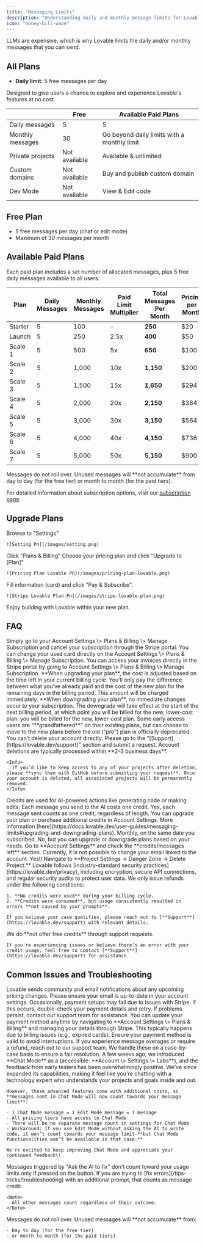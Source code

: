 ```yaml
---
title: "Messaging Limits"
description: "Understanding daily and monthly message limits for Lovable"
icon: "money-bill-wave"
---
```


LLMs are expensive, which is why Lovable limits the daily and/or monthly messages that you can send.

## All Plans

- **Daily limit:** 5 free messages per day

Designed to give users a chance to explore and experience Lovable's features at no cost.

|                  | Free          | Available Paid Plans                        |
| ---------------- | ------------- | ------------------------------------------- |
| Daily messages   | 5             | 5                                           |
| Monthly messages | 30            | Go beyond daily limits with a monthly limit |
| Private projects | Not available | Available & unlimited                       |
| Custom domains   | Not available | Buy and publish custom domain               |
| Dev Mode         | Not available | View & Edit code                            |

## Free Plan

- 5 free messages per day (chat or edit mode)
- Maximum of 30 messages per month

## Available Paid Plans

Each paid plan includes a set number of allocated messages, plus 5 free daily messages available to all users.

| Plan    | Daily Messages | Monthly Messages | Paid Limit Multiplier | Total Messages Per Month | Pricing per Month |
| ------- | -------------- | ---------------- | --------------------- | ------------------------ | ----------------- |
| Starter | 5              | 100              | -                     | **250**                  | $20               |
| Launch  | 5              | 250              | 2.5x                  | **400**                  | $50               |
| Scale 1 | 5              | 500              | 5x                    | **650**                  | $100              |
| Scale 2 | 5              | 1,000            | 10x                   | **1,150**                | $200              |
| Scale 3 | 5              | 1,500            | 15x                   | **1,650**                | $294              |
| Scale 4 | 5              | 2,000            | 20x                   | **2,150**                | $384              |
| Scale 5 | 5              | 3,000            | 30x                   | **3,150**                | $564              |
| Scale 6 | 5              | 4,000            | 40x                   | **4,150**                | $736              |
| Scale 7 | 5              | 5,000            | 50x                   | **5,150**                | $900              |

<Note>
  Messages do not roll over. Unused messages will **not accumulate** from day to
  day (for the free tier) or month to month (for the paid tiers).
</Note>

For detailed information about subscription options, visit our [subscription page](https://lovable.dev/pricing).

## Upgrade Plans

<Steps>
  <Step title="Step 1">
    Browse to "Settings"

    ![Setting Pn](/images/setting.png)
  </Step>
  <Step title="Step 2">
    Click "Plans & Billing"
  </Step>
  <Step title="Step 3">
    Choose your pricing plan and click "Upgrade to [Plan]"

    ![Pricing Plan Lovable Pn](/images/pricing-plan-lovable.png)
  </Step>
  <Step title="Step 4">
    Fill information (card) and click "Pay & Subscribe".

    ![Stripe Lovable Plan Pn](/images/stripe-lovable-plan.png)
  </Step>
  <Step title="Step 5">
    Enjoy building with Lovable within your new plan.
  </Step>
</Steps>

## FAQ

<AccordionGroup>
  <Accordion title="How can I cancel my subscription?">
    Simply go to your Account Settings \> Plans & Billing \> Manage Subscription and cancel your subscription through the Stripe portal.
  </Accordion>
  <Accordion title="How to change my billing card?">
    You can change your used card directly on the Account Settings \> Plans & Billing \> Manage Subscription.
  </Accordion>
  <Accordion title="How to download my invoice?">
    You can access your invoices directly in the Stripe portal by going to Account Settings \> Plans & Billing \> Manage Subscription.
  </Accordion>
  <Accordion title="How to upgrade?">
    **When upgrading your plan**, the cost is adjusted based on the time left in
    your current billing cycle. You’ll only pay the difference between what
    you’ve already paid and the cost of the new plan for the remaining days in
    the billing period. This amount will be charged immediately.
  </Accordion>
  <Accordion title="How to downgrade?">
    **When downgrading your plan**, no immediate changes occur to your subscription. The downgrade will take effect at the start of the next billing period, at which point you will be billed for the new, lower-cost plan. you will be billed for the new, lower-cost plan.
  </Accordion>
  <Accordion title="What about Legacy Plans?">
    Some early access users are "**grandfathered**" on their existing plans, but can
    choose to move to the new plans before the old ("pro") plan is officially
    deprecated.
  </Accordion>
  <Accordion title="How to delete my account?">
    You can’t delete your account directly. Please go to the "[Support](https://lovable.dev/support)" section and submit a request. Account deletions are typically processed within **2–3 business days**.

    <Info>
      If you’d like to keep access to any of your projects after deletion, please **sync them with GitHub before submitting your request**. Once your account is deleted, all associated projects will be permanently removed.
    </Info>
  </Accordion>
  <Accordion title="What are credits in Lovable?">
    Credits are used for AI-powered actions like generating code or making edits. Each message you send to the AI costs one credit.
  </Accordion>
  <Accordion title="Do long and short prompts cost the same?">
    Yes, each message sent counts as one credit, regardless of length.
  </Accordion>
  <Accordion title="How do I get more credits?">
    You can upgrade your plan or purchase additional credits in Account Settings. More information [here](https://docs.lovable.dev/user-guides/messaging-limits#upgrading-and-downgrading-plans).
  </Accordion>
  <Accordion title="When does my token count reset?">
    Monthly, on the same date you subscribed.
  </Accordion>
  <Accordion title="Can I top up my monthly limit?">
    No, but you can upgrade or downgrade plans based on your needs.
  </Accordion>
  <Accordion title="How can I check my remaining messages?">
    Go to **Account Settings** and check the **credits/messages left** section.
  </Accordion>
  <Accordion title="Can I change my email?">
    Currently, it is not possible to change your email linked to the account.
  </Accordion>
  <Accordion title="Can I delete a project?">
    Yes\! Navigate to **Project Settings → Danger Zone → Delete Project.**
  </Accordion>
  <Accordion title="How does Lovable ensure data security?">
    Lovable follows [industry-standard security practices](https://lovable.dev/privacy), including encryption, secure API connections, and regular security audits to protect user data.
  </Accordion>
  <Accordion title="What is the refund policy?">
    We only issue refunds under the following conditions:

    1. **No credits were used** during your billing cycle.
    2. **Credits were consumed**, but usage consistently resulted in errors **not caused by your prompts**.

    If you believe your case qualifies, please reach out to [**Support**](https://lovable.dev/support) with relevant details.
  </Accordion>
  <Accordion title="Can I get free credits?">
    We do **not offer free credits** through support requests.

    If you're experiencing issues or believe there’s an error with your credit usage, feel free to contact [**Support**](https://lovable.dev/support) for assistance.
  </Accordion>
</AccordionGroup>

## Common Issues and Troubleshooting

<AccordionGroup>
  <Accordion title="Pricing Changes or Charges">
    Lovable sends community and email notifications about any upcoming pricing changes. Please ensure your email is up-to-date in your account settings.
  </Accordion>
  <Accordion title="Errors During Payment Setup">
    Occasionally, payment setups may fail due to issues with Stripe. If this occurs, double-check your payment details and retry. If problems persist, contact our support team for assistance.
  </Accordion>
  <Accordion title="Change payment cards">
    You can update your payment method anytime by navigating to **Account Settings \> Plans & Billing** and managing your details through Stripe.
  </Accordion>
  <Accordion title="Paid Users Losing Access">
    This typically happens due to billing issues (e.g., expired cards). Ensure your payment method is valid to avoid interruptions.
  </Accordion>
  <Accordion title="Resolving Overages or Refunds">
    If you experience message overages or require a refund, reach out to our support team. We handle these on a case-by-case basis to ensure a fair resolution.
  </Accordion>
  <Accordion title="'Chat Mode' credits consumption">
    A few weeks ago, we introduced **Chat Mode** as a  (accessible: **Account \> Settings \> Labs**), and the feedback from early testers has been overwhelmingly positive. We've since expanded its capabilities, making it feel like you're chatting with a technology expert who understands your projects and goals inside and out.

    However, these advanced features come with additional costs, so **messages sent in Chat Mode will now count towards your message limit**:

    - 1 Chat Mode message = 1 Edit Mode message = 1 message
    - All pricing tiers have access to Chat Mode
    - There will be no separate message count in settings for Chat Mode
    - Workaround: If you use Edit Mode without asking the AI to write code, it won’t count towards your message limit—**but Chat Mode functionalities won’t be available in that case.**

    We're excited to keep improving Chat Mode and appreciate your continued feedback\!
  </Accordion>
  <Accordion title="'Try to Fix' button counting as messages">
    Messages triggered by "Ask the AI to fix" don't count toward your usage limits only if pressed on the button. If you are trying to [fix errors](/tips-tricks/troubleshooting) with an additional prompt, that counts as message credit.

    <Note>
      All other messages count regardless of their outcome.
    </Note>
  </Accordion>
  <Accordion title="Messages roll over">
    Messages do not roll over. Unused messages will **not accumulate** from:

    - Day to day (for the free tier)
    - or month to month (for the paid tiers)
  </Accordion>
</AccordionGroup>